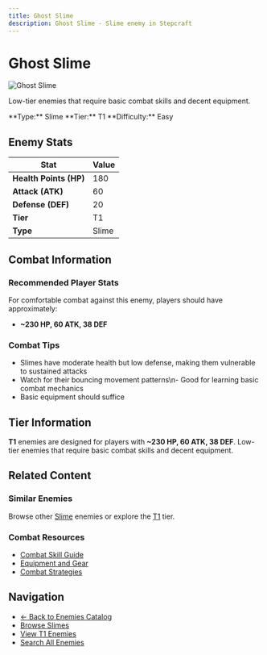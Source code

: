 ```yaml
---
title: Ghost Slime
description: Ghost Slime - Slime enemy in Stepcraft
---
```


# Ghost Slime

<div className="flex items-start gap-6 mb-8">
  <div className="flex-shrink-0">
    <img src="/assets/enemies/ghost_slime/slime.png" alt="Ghost Slime" className="w-24 h-24 border rounded-lg" />
  </div>
  <div className="flex-1">
    <div className="space-y-2">
      <p className="text-lg text-muted-foreground">Low-tier enemies that require basic combat skills and decent equipment.</p>
      <div className="flex flex-wrap gap-4 text-sm">
        <span className="px-2 py-1 bg-blue-100 dark:bg-blue-900 rounded-md">
          **Type:** Slime
        </span>
        <span className="px-2 py-1 bg-blue-100 dark:bg-blue-900 rounded-md">
          **Tier:** T1
        </span>
        <span className="px-2 py-1 bg-red-100 dark:bg-red-900 rounded-md">
          **Difficulty:** Easy
        </span>
      </div>
    </div>
  </div>
</div>

## Enemy Stats

| Stat | Value |
|------|-------|
| **Health Points (HP)** | 180 |
| **Attack (ATK)** | 60 |
| **Defense (DEF)** | 20 |
| **Tier** | T1 |
| **Type** | Slime |

## Combat Information

### Recommended Player Stats
For comfortable combat against this enemy, players should have approximately:
- **~230 HP, 60 ATK, 38 DEF**

### Combat Tips
- Slimes have moderate health but low defense, making them vulnerable to sustained attacks
- Watch for their bouncing movement patterns\n- Good for learning basic combat mechanics
- Basic equipment should suffice

## Tier Information

**T1** enemies are designed for players with **~230 HP, 60 ATK, 38 DEF**. Low-tier enemies that require basic combat skills and decent equipment.

## Related Content

### Similar Enemies
Browse other [Slime](/docs/enemies#slimes) enemies or explore the [T1](/docs/enemies#tier-1-t1) tier.

### Combat Resources
- [Combat Skill Guide](/docs/skills/individual/combat)
- [Equipment and Gear](/docs/items)
- [Combat Strategies](/docs/getting-started)

## Navigation

- [← Back to Enemies Catalog](/docs/enemies)
- [Browse Slimes](/docs/enemies#slimes)
- [View T1 Enemies](/docs/enemies#tier-1-t1)
- [Search All Enemies](/search)
